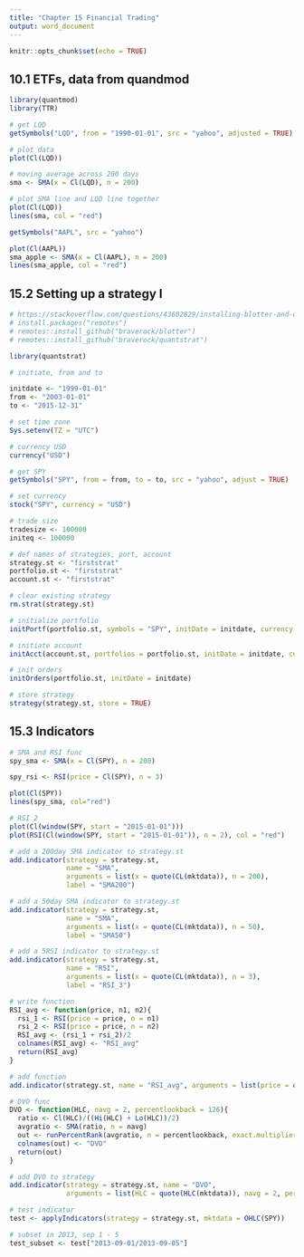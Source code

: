 ---
title: "Chapter 15 Financial Trading"
output: word_document
---

```{r setup, include=FALSE}
knitr::opts_chunk$set(echo = TRUE)
```
## 10.1 ETFs, data from quandmod
```{r}
library(quantmod)
library(TTR)

```
```{r}
# get LQD
getSymbols("LQD", from = "1990-01-01", src = "yahoo", adjusted = TRUE)
```
```{r}
# plot data
plot(Cl(LQD))
```

```{r}
# moving average across 200 days
sma <- SMA(x = Cl(LQD), n = 200)

# plot SMA line and LQD line together
plot(Cl(LQD))
lines(sma, col = "red")
```

```{r}
getSymbols("AAPL", src = "yahoo")
```
```{r}
plot(Cl(AAPL))
sma_apple <- SMA(x = Cl(AAPL), n = 200)
lines(sma_apple, col = "red")
```

## 15.2 Setting up a strategy I
```{r}
# https://stackoverflow.com/questions/43602829/installing-blotter-and-quantstrat-on-github
# install.packages("remotes")
# remotes::install_github("braverock/blotter")
# remotes::install_github("braverock/quantstrat")
```
```{r}
library(quantstrat)
```
```{r}
# initiate, from and to

initdate <- "1999-01-01"
from <- "2003-01-01"
to <- "2015-12-31"

# set time zone
Sys.setenv(TZ = "UTC")

# currency USD
currency("USD")
```

```{r}
# get SPY
getSymbols("SPY", from = from, to = to, src = "yahoo", adjust = TRUE)
```
```{r}
# set currency
stock("SPY", currency = "USD")
```
```{r}
# trade size
tradesize <- 100000
initeq <- 100000

# def names of strategies, port, account
strategy.st <- "firststrat"
portfolio.st <- "firststrat"
account.st <- "firststrat"

# clear existing strategy
rm.strat(strategy.st)
```

```{r}
# initialize portfolio
initPortf(portfolio.st, symbols = "SPY", initDate = initdate, currency = "USD" )
```
```{r}
# initiate account
initAcct(account.st, portfolios = portfolio.st, initDate = initdate, currency = "USD", initEq = initeq)
```
```{r}
# init orders
initOrders(portfolio.st, initDate = initdate)
```

```{r}
# store strategy
strategy(strategy.st, store = TRUE)
```

## 15.3 Indicators
```{r}
# SMA and RSI func
spy_sma <- SMA(x = Cl(SPY), n = 200)

spy_rsi <- RSI(price = Cl(SPY), n = 3)
```
```{r}
plot(Cl(SPY))
lines(spy_sma, col="red")
```

```{r}
# RSI 2
plot(Cl(window(SPY, start = "2015-01-01")))
plot(RSI(Cl(window(SPY, start = "2015-01-01")), n = 2), col = "red")
```

```{r}
# add a 200day SMA indicator to strategy.st
add.indicator(strategy = strategy.st,
              name = "SMA",
              arguments = list(x = quote(CL(mktdata)), n = 200),
              label = "SMA200")
```
```{r}
# add a 50day SMA indicator to strategy.st
add.indicator(strategy = strategy.st,
              name = "SMA",
              arguments = list(x = quote(CL(mktdata)), n = 50),
              label = "SMA50")
```
```{r}
# add a 5RSI indicator to strategy.st
add.indicator(strategy = strategy.st,
              name = "RSI",
              arguments = list(x = quote(CL(mktdata)), n = 3),
              label = "RSI_3")
```
```{r}
# write function
RSI_avg <- function(price, n1, n2){
  rsi_1 <- RSI(price = price, n = n1)
  rsi_2 <- RSI(price = price, n = n2)
  RSI_avg <- (rsi_1 + rsi_2)/2
  colnames(RSI_avg) <- "RSI_avg"
  return(RSI_avg)
}
```

```{r}
# add function
add.indicator(strategy.st, name = "RSI_avg", arguments = list(price = quote(Cl(mktdata)), n1 = 3, n2 = 4, label = "RSI_3_4"))
```
```{r}
# DVO func
DVO <- function(HLC, navg = 2, percentlookback = 126){
  ratio <- Cl(HLC)/((Hi(HLC) + Lo(HLC))/2)
  avgratio <- SMA(ratio, n = navg)
  out <- runPercentRank(avgratio, n = percentlookback, exact.multiplier = 1) * 100
  colnames(out) <- "DVO"
  return(out)
}
```

```{r}
# add DVO to strategy
add.indicator(strategy = strategy.st, name = "DVO",
              arguments = list(HLC = quote(HLC(mktdata)), navg = 2, percentlookback = 126), label = "DVO_2_126")

# test indicator
test <- applyIndicators(strategy = strategy.st, mktdata = OHLC(SPY))

# subset in 2013, sep 1 - 5
test_subset <- test["2013-09-01/2013-09-05"]
```

